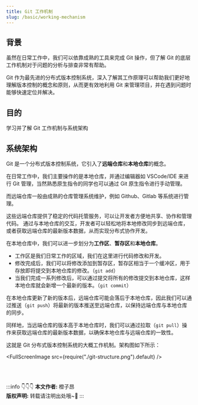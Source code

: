 ```yaml
---
title: Git 工作机制
slug: /basic/working-mechanism
---
```



<!--package-->

## 背景

虽然在日常工作中，我们可以依靠成熟的工具来完成 Git 操作，但了解 Git 的底层工作机制对于问题的分析与排查非常有帮助。

Git 作为最先进的分布式版本控制系统，深入了解其工作原理可以帮助我们更好地理解版本控制的概念和原则，从而更有效地利用 Git 来管理项目，并在遇到问题时能够快速定位并解决。


## 目的

学习并了解 Git 工作机制与系统架构


## 系统架构

Git 是一个分布式版本控制系统，它引入了**远端仓库**和**本地仓库**的概念。

在日常工作中，我们主要操作的是本地仓库，并通过编辑器如 VSCode/IDE 来进行 Git 管理，当然熟悉原生指令的同学也可以通过 Git 原生指令进行手动管理。

而远端仓库一般由成熟的仓库管理系统维护，例如 Github、Gitlab 等系统进行管理。

这些远端仓库提供了稳定的代码托管服务，可以让开发者方便地共享、协作和管理代码。
通过与本地仓库的交互，开发者可以轻松地将本地修改同步到远端仓库，或者获取远端仓库的最新版本数据，从而实现分布式协作开发。

在本地仓库中，我们可以进一步划分为**工作区**、**暂存区**和**本地仓库**。

- 工作区是我们日常工作的区域，我们在这里进行代码修改和开发。
- 修改完成后，我们可以将修改添加到暂存区，暂存区相当于一个缓冲区，用于存放即将提交到本地仓库的修改。（`git add`）
- 当我们完成一系列修改后，可以通过提交将所有的修改提交到本地仓库，这样本地仓库就会新增一个最新的版本。（`git commit`）

在本地仓库更新了新的版本后，远端仓库可能会落后于本地仓库，因此我们可以通过推送（`git push`）将最新的版本推送至远端仓库，以保持远端仓库与本地仓库的同步。

同样地，当远端仓库的版本高于本地仓库时，我们可以通过拉取（`git pull`）操作来获取远端仓库的最新版本数据，以确保本地仓库与远端仓库的一致性。

这就是 Git 分布式版本控制系统的大概工作机制。架构图如下所示：

<FullScreenImage src={require("./git-structure.png").default} />


<br/>
<br/>

:::info 👇👇👇
**本文作者:** 橙子昂 <br/>
**版权声明:** 转载请注明出处哦~👮‍
:::
